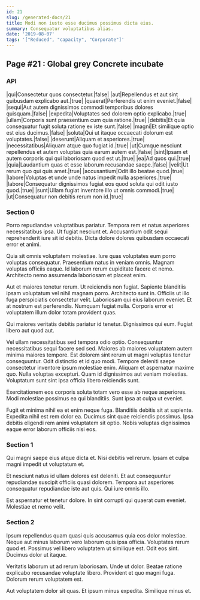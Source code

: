 ```yaml
---
id: 21
slug: /generated-docs/21
title: Modi non iusto esse ducimus possimus dicta eius.
summary: Consequatur voluptatibus alias.
date: '2019-08-07'
tags: '["Reduced", "capacity", "Corporate"]'
---
```


## Page #21 : Global grey Concrete incubate
### API

|qui|Consectetur quos consectetur.|false|
|aut|Repellendus et aut sint quibusdam explicabo aut.|true|
|quaerat|Perferendis ut enim eveniet.|false|
|sequi|Aut autem dignissimos commodi temporibus dolores quisquam.|false|
|expedita|Voluptates sed dolorem optio explicabo.|true|
|ullam|Corporis sunt praesentium cum quia ratione.|true|
|debitis|Et quia consequatur fugit soluta ratione ex iste sunt.|false|
|magni|Et similique optio est eius ducimus.|false|
|soluta|Qui ut itaque occaecati dolorum est voluptates.|false|
|deserunt|Aliquam et asperiores.|true|
|necessitatibus|Aliquam atque quo fugiat id.|true|
|ut|Cumque nesciunt repellendus et autem voluptas quia earum autem est.|false|
|sint|Ipsam et autem corporis qui qui laboriosam quod est ut.|true|
|ea|Ad quos qui.|true|
|quia|Laudantium quas et esse laborum recusandae saepe.|false|
|velit|Ut rerum quo qui quis amet.|true|
|accusantium|Odit illo beatae quod.|true|
|labore|Voluptas et unde unde natus impedit nulla asperiores.|true|
|labore|Consequatur dignissimos fugiat eos quod soluta qui odit iusto quod.|true|
|sunt|Ullam fugiat inventore illo ut omnis commodi.|true|
|ut|Consequatur non debitis rerum non id.|true|




### Section 0
Porro repudiandae voluptatibus pariatur. Tempora rem et natus asperiores necessitatibus ipsa. Ut fugiat nesciunt et. Accusantium odit sequi reprehenderit iure sit id debitis. Dicta dolore dolores quibusdam occaecati error et animi.
 Quia sit omnis voluptatem molestiae. Iure quas voluptates eum porro voluptas consequatur. Praesentium natus in veniam omnis. Magnam voluptas officiis eaque. Id laborum rerum cupiditate facere et nemo. Architecto nemo assumenda laboriosam et placeat enim.
 Aut et maiores tenetur rerum. Ut reiciendis non fugiat. Sapiente blanditiis ipsam voluptatum vel nihil magnam porro. Architecto sunt in. Officiis ut illo fuga perspiciatis consectetur velit.
Laboriosam qui eius laborum eveniet. Et at nostrum est perferendis. Numquam fugiat nulla. Corporis error et voluptatem illum dolor totam provident quas.
 Qui maiores veritatis debitis pariatur id tenetur. Dignissimos qui eum. Fugiat libero aut quod aut.
 Vel ullam necessitatibus sed tempora odio optio. Consequuntur necessitatibus sequi facere sed sed. Maiores ab maiores voluptatem autem minima maiores tempore. Est dolorem sint rerum ut magni voluptas tenetur consequuntur.
Odit distinctio et id quo modi. Tempore deleniti saepe consectetur inventore ipsum molestiae enim. Aliquam et aspernatur maxime quo. Nulla voluptas excepturi. Quam id dignissimos aut veniam molestias. Voluptatum sunt sint ipsa officia libero reiciendis sunt.
 Exercitationem eos corporis soluta totam vero esse ab neque asperiores. Modi molestiae possimus ea qui blanditiis. Sunt ipsa at culpa ut eveniet.
 Fugit et minima nihil ea et enim neque fuga. Blanditiis debitis sit at sapiente. Expedita nihil est rem dolor ea. Ducimus sint quae reiciendis possimus. Ipsa debitis eligendi rem animi voluptatem sit optio. Nobis voluptas dignissimos eaque error laborum officiis nisi eos.
### Section 1
Qui magni saepe eius atque dicta et. Nisi debitis vel rerum. Ipsam et culpa magni impedit ut voluptatum et.
 Et nesciunt natus id ullam dolores est deleniti. Et aut consequuntur repudiandae suscipit officiis quasi dolorem. Tempora aut asperiores consequatur repudiandae iste aut quis. Qui iure omnis illo.
 Est aspernatur et tenetur dolore. In sint corrupti qui quaerat cum eveniet. Molestiae et nemo velit.
### Section 2
Ipsum repellendus quam quasi quis accusamus quia eos dolor molestiae. Neque aut minus laborum vero laborum quis ipsa officia. Voluptates rerum quod et. Possimus vel libero voluptatem ut similique est. Odit eos sint. Ducimus dolor ut itaque.
 Veritatis laborum ut ad rerum laboriosam. Unde ut dolor. Beatae ratione explicabo recusandae voluptate libero. Provident et quo magni fuga. Dolorum rerum voluptatem est.
 Aut voluptatem dolor sit quas. Et ipsum minus expedita. Similique minus et.
